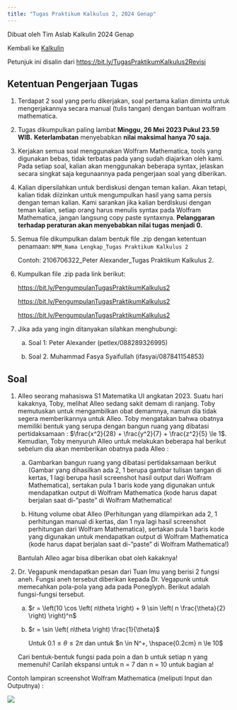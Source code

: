 ---
title: "Tugas Praktikum Kalkulus 2, 2024 Genap"
---

Dibuat oleh Tim Aslab Kalkulin 2024 Genap

Kembali ke [Kalkulin](./kalkulin2024genap.qmd)

Petunjuk ini disalin dari <https://bit.ly/TugasPraktikumKalkulus2Revisi>

## Ketentuan Pengerjaan Tugas

1. Terdapat 2 soal yang perlu dikerjakan, soal pertama kalian diminta untuk mengerjakannya secara manual (tulis tangan) dengan bantuan wolfram mathematica.

2. Tugas dikumpulkan paling lambat **Minggu, 26 Mei 2023 Pukul 23.59 WIB.** **Keterlambatan** menyebabkan **nilai maksimal hanya 70 saja.**

3. Kerjakan semua soal menggunakan Wolfram Mathematica, tools yang digunakan bebas, tidak terbatas pada yang sudah diajarkan oleh kami. Pada setiap soal, kalian akan menggunakan beberapa syntax, jelaskan secara singkat saja kegunaannya pada pengerjaan soal yang diberikan.

4. Kalian dipersilahkan untuk berdiskusi dengan teman kalian. Akan tetapi, kalian tidak diizinkan untuk mengumpulkan hasil yang sama persis dengan teman kalian. Kami sarankan jika kalian berdiskusi dengan teman kalian, setiap orang harus menulis syntax pada Wolfram Mathematica, jangan langsung copy paste syntaxnya. **Pelanggaran terhadap peraturan akan menyebabkan nilai tugas menjadi 0.**

5. Semua file dikumpulkan dalam bentuk file .zip dengan ketentuan penamaan: `NPM_Nama Lengkap_Tugas Praktikum Kalkulus 2`

    Contoh: 2106706322_Peter Alexander_Tugas Praktikum Kalkulus 2.

6. Kumpulkan file .zip pada link berikut:

    <https://bit.ly/PengumpulanTugasPraktikumKalkulus2>

    <https://bit.ly/PengumpulanTugasPraktikumKalkulus2>

    <https://bit.ly/PengumpulanTugasPraktikumKalkulus2>

7. Jika ada yang ingin ditanyakan silahkan menghubungi:

    a. Soal 1: Peter Alexander (petlex/088289326995)

    b. Soal 2. Muhammad Fasya Syaifullah (ifasyai/087841154853)

## Soal

1. Alleo seorang mahasiswa S1 Matematika UI angkatan 2023. Suatu hari kakaknya, Toby, melihat Alleo sedang sakit demam di ranjang. Toby memutuskan untuk mengambilkan obat demamnya, namun dia tidak segera memberikannya untuk Alleo. Toby mengatakan bahwa obatnya memiliki bentuk yang serupa dengan bangun ruang yang dibatasi pertidaksamaan : $\frac{x^2}{28} + \frac{y^2}{7} + \frac{z^2}{5} \le 1$. Kemudian, Toby menyuruh Alleo untuk melakukan beberapa hal berikut sebelum dia akan memberikan obatnya pada Alleo :

    a. Gambarkan bangun ruang yang dibatasi pertidaksamaan berikut (Gambar yang dihasilkan ada 2, 1 berupa gambar tulisan tangan di kertas, 1 lagi berupa hasil screenshot hasil output dari Wolfram Mathematica), sertakan pula 1 baris kode yang digunakan untuk mendapatkan output di Wolfram Mathematica (kode harus dapat berjalan saat di-”paste” di Wolfram Mathematica!

    b. Hitung volume obat Alleo (Perhitungan yang dilampirkan ada 2, 1 perhitungan manual di kertas, dan 1 nya lagi hasil screenshot perhitungan dari Wolfram Mathematica), sertakan pula 1 baris kode yang digunakan untuk mendapatkan output di Wolfram Mathematica (kode harus dapat berjalan saat di-”paste” di Wolfram Mathematica!)

    Bantulah Alleo agar bisa diberikan obat oleh kakaknya!

2. Dr. Vegapunk mendapatkan pesan dari Tuan Imu yang berisi 2 fungsi aneh. Fungsi aneh tersebut diberikan kepada Dr. Vegapunk untuk memecahkan pola-pola yang ada pada Poneglyph. Berikut adalah fungsi-fungsi tersebut.

    a. $r = \left(10 \cos \left( n\theta \right) + 9 \sin \left( n \frac{\theta}{2} \right) \right)^n$

    b. $r = \sin \left( n\theta \right) \frac{1}{\theta}$

        Untuk $0.1 \le \theta \le 2\pi$ dan untuk $n \in N^+, \hspace{0.2cm} n \le 10$

    Cari bentuk-bentuk fungsi pada poin a dan b untuk setiap n yang memenuhi! Carilah ekspansi untuk n = 7 dan n = 10 untuk bagian a!

Contoh lampiran screenshot Wolfram Mathematica (meliputi Input dan Outputnya) :

![](https://res.cloudinary.com/tahun2025/image/upload/v1744076554/contoh_lampiran_1_t6r6pz.png)